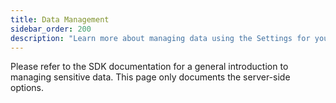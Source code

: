 ```yaml
---
title: Data Management
sidebar_order: 200
description: "Learn more about managing data using the Settings for your project and organization."
---
```


Please refer to <PlatformLink to="/data-management/sensitive-data/">the SDK documentation for a general introduction to managing sensitive data</PlatformLink>. This page only documents the server-side options.

<PageGrid />
